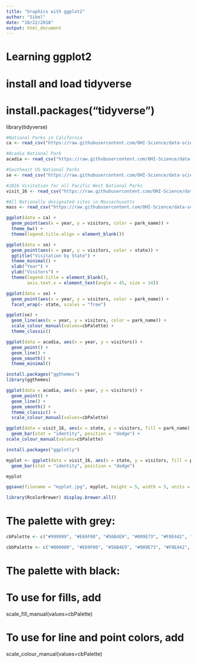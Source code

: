 ```yaml
---
title: "Graphics with ggplot2"
author: "Sibel"
date: "10/22/2018"
output: html_document
---
```


# Learning ggplot2

# install and load tidyverse
# install.packages(“tidyverse”)
library(tidyverse)

```r
#National Parks in California
ca <- read_csv("https://raw.githubusercontent.com/OHI-Science/data-science-training/master/data/ca.csv") 

#Acadia National Park
acadia <- read_csv("https://raw.githubusercontent.com/OHI-Science/data-science-training/master/data/acadia.csv")

#Southeast US National Parks
se <- read_csv("https://raw.githubusercontent.com/OHI-Science/data-science-training/master/data/se.csv")

#2016 Visitation for all Pacific West National Parks
visit_16 <- read_csv("https://raw.githubusercontent.com/OHI-Science/data-science-training/master/data/visit_16.csv")

#All Nationally designated sites in Massachusetts
mass <- read_csv("https://raw.githubusercontent.com/OHI-Science/data-science-training/master/data/mass.csv")
```

```r
ggplot(data = ca) +
  geom_point(aes(x = year, y = visitors, color = park_name)) +
  theme_bw() +
  theme(legend.title.align = element_blank())
```
```r
ggplot(data = se) +
  geom_point(aes(x = year, y = visitors, color = state)) +
  ggtitle("Visitation by State") +
  theme_minimal() +
  xlab("Year") +
  ylab("Visitors") +
  theme(legend.title = element_blank(),
        axis.text.x = element_text(angle = 45, size = 14))
```



```r
ggplot(data = se) +
  geom_point(aes(x = year, y = visitors, color = park_name)) +
  facet_wrap(~ state, scales = "free")
```


```r
ggplot(se) +
  geom_line(aes(x = year, y = visitors, color = park_name)) +
  scale_colour_manual(values=cbPalette) +
  theme_classic()
```
```r
ggplot(data = acadia, aes(x = year, y = visitors)) +
  geom_point() +
  geom_line() +
  geom_smooth() +
  theme_minimal()
```
```r
install.packages("ggthemes")
library(ggthemes)
```


```r
ggplot(data = acadia, aes(x = year, y = visitors)) +
  geom_point() +
  geom_line() +
  geom_smooth() +
  theme_classic() +
  scale_colour_manual(values=cbPalette)
```
```r
ggplot(data = visit_16, aes(x = state, y = visitors, fill = park_name)) +
  geom_bar(stat = "identity", position = "dodge") +
scale_colour_manual(values=cbPalette)
```
```r
install.packages("ggplotly")
```
```r
myplot <- ggplot(data = visit_16, aes(x = state, y = visitors, fill = park_name)) +
  geom_bar(stat = "identity", position = "dodge")

myplot

ggsave(filename = "myplot.jpg", myplot, height = 5, width = 5, units = "in")
```

```r
library(RcolorBrewer) display.brewer.all()
```
# The palette with grey:
```r
cbPalette <- c("#999999", "#E69F00", "#56B4E9", "#009E73", "#F0E442", "#0072B2", "#D55E00", "#CC79A7")
```

```r
cbbPalette <- c("#000000", "#E69F00", "#56B4E9", "#009E73", "#F0E442", "#0072B2", "#D55E00", "#CC79A7")
```


# The palette with black:


# To use for fills, add
  scale_fill_manual(values=cbPalette)

# To use for line and point colors, add
  scale_colour_manual(values=cbPalette)
